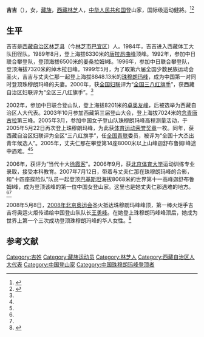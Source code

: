 '''吉吉'''（{{bd|1970年|||}}），女，[[藏族|藏族]]，[[西藏自治区|西藏]][[林芝县|林芝]]人，[[中华人民共和国|中华人民共和国]]登山家，国际级运动健將。<ref name=zgxww>{{Cite web |url=http://www.chinanews.com/olympic/news/2008/05-08/1242769.shtml |title=珠峰第一棒火炬手介绍：女登山家吉吉 |work=中国新闻网 |date=2008-05-08 |access-date=2015-04-17 |archive-url=https://web.archive.org/web/20150417154912/http://www.chinanews.com/olympic/news/2008/05-08/1242769.shtml |archive-date=2015-04-17 |dead-url=no }}</ref><ref>{{Cite web |url=http://www.tibet.cn/2009jrb/gdfw/201005/t20100519_580849.htm |title=吴新华：西藏妇女的记录者 |work=中国西藏网 |date=2010-05-23 |accessdate=2015-04-17 |archive-date=2015-04-17 |archive-url=https://web.archive.org/web/20150417141939/http://www.tibet.cn/2009jrb/gdfw/201005/t20100519_580849.htm |dead-url=no }}</ref>

== 生平 ==
吉吉是[[西藏自治区|西藏自治区]][[林芝县|林芝县]]（今[[林芝市|林芝市]][[巴宜区|巴宜区]]）人。1984年，吉吉进入西藏体工大队田径队。1989年8月，登上海拔6330米的[[唐拉昂曲峰|唐拉昂曲峰]]顶峰。1992年，参加中日联合攀登队，登顶海拔6500米的姜桑拉姆I峰。1996年，参加中日联合攀登队，登顶海拔7320米的绰木拉日峰。1999年5月，为了取第六届全国少数民族运动会圣火，吉吉与丈夫仁那一起登上海拔8848.13米的[[珠穆朗玛峰|珠穆朗玛峰]]，成为中国第一对同时登顶珠穆朗玛峰的夫妻。2000年，获[[全国妇联|全国妇联]]评为“[[全国三八红旗手|全国三八红旗手]]”，获西藏自治区妇联评为“全区三八红旗手”。<ref name=zgxww/>

2002年，参加中日联合登山队，登上海拔8201米的[[卓奥友峰|卓奥友峰]]，后被选举为西藏自治区人大代表。2003年10月参加西藏第三届登山大会，登上海拔7024米的[[念青唐古拉山|念青唐古拉]]第三峰。2005年3月，参加中国女子登山队珠穆朗玛峰高程测量活动，于2005年5月22日再次登上珠穆朗玛峰，为此获[[体育运动荣誉奖章|体育运动荣誉奖章]]一枚。同年，获西藏自治区妇联评为全区“三八红旗手”，任[[全国青联|全国青联]]委员，被评为“全国十大杰出青年候选人”。2005年，丈夫仁那在攀登第14座8000米以上山峰迦舒布鲁姆I峰途中遇难。<ref name=zgxww/><ref name=nfw/>

2006年，获评为“当代十大[[徐霞客|徐霞客]]”。2006年9月，获[[北京体育大学|北京体育大学]]运动训练专业录取，接受本科教育。2007年7月12日，带着与丈夫仁那在珠穆朗玛峰的合影，和“十四座探险队”队员一起登顶[[巴基斯坦|巴基斯坦]]海拔8068米的世界第十一高峰迦舒布鲁姆I峰，成为登顶该峰的第一位中国女登山家。这里也是她丈夫仁那遇难的地方。<ref name=zgxww/><ref name=nfw/>

2008年5月8日，[[2008年北京奥运会|2008年北京奥运会]]圣火抵达珠穆朗玛峰峰顶，第一棒火炬手吉吉将奥运火炬传递给中国登山队队长[[王勇峰|王勇峰]]。在她登上珠穆朗玛峰峰顶后，她成为世界上第一个三次成功登顶珠穆朗玛峰的华人女性。<ref name=nfw>{{Cite web |url=http://www.southcn.com/finance/bxsh/caijingxx/content/2008-05/12/content_4399901.htm |title=记中国杰出的女登山家吉吉 |work=南方网 |date=2008-05-12 |access-date=2015-04-17 |archive-url=https://web.archive.org/web/20150417172155/http://www.southcn.com/finance/bxsh/caijingxx/content/2008-05/12/content_4399901.htm |archive-date=2015-04-17 |dead-url=no }}</ref>

== 参考文献 ==
{{reflist}}

{{感動中國}}

{{Authority control}}
{{DEFAULTSORT:J}}
[[Category:吉姓|Category:吉姓]]
[[Category:藏族运动员|Category:藏族运动员]]
[[Category:林芝人|Category:林芝人]]
[[Category:西藏自治区人大代表|Category:西藏自治区人大代表]]
[[Category:中国登山家|Category:中国登山家]]
[[Category:中国珠穆朗玛峰登顶者|Category:中国珠穆朗玛峰登顶者]]